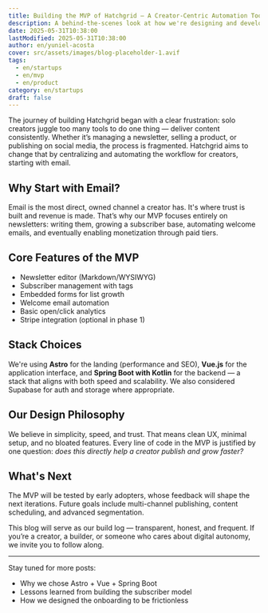 ```yaml
---
title: Building the MVP of Hatchgrid — A Creator-Centric Automation Tool
description: A behind-the-scenes look at how we're designing and developing the MVP of Hatchgrid, a platform built to empower solo creators.
date: 2025-05-31T10:38:00
lastModified: 2025-05-31T10:38:00
author: en/yuniel-acosta
cover: src/assets/images/blog-placeholder-1.avif
tags:
  - en/startups
  - en/mvp
  - en/product
category: en/startups
draft: false
---
```


The journey of building Hatchgrid began with a clear frustration: solo creators juggle too many tools to do one thing — deliver content consistently. Whether it’s managing a newsletter, selling a product, or publishing on social media, the process is fragmented. Hatchgrid aims to change that by centralizing and automating the workflow for creators, starting with email.

## Why Start with Email?

Email is the most direct, owned channel a creator has. It's where trust is built and revenue is made. That’s why our MVP focuses entirely on newsletters: writing them, growing a subscriber base, automating welcome emails, and eventually enabling monetization through paid tiers.

## Core Features of the MVP

- Newsletter editor (Markdown/WYSIWYG)
- Subscriber management with tags
- Embedded forms for list growth
- Welcome email automation
- Basic open/click analytics
- Stripe integration (optional in phase 1)

## Stack Choices

We're using **Astro** for the landing (performance and SEO), **Vue.js** for the application interface, and **Spring Boot with Kotlin** for the backend — a stack that aligns with both speed and scalability. We also considered Supabase for auth and storage where appropriate.

## Our Design Philosophy

We believe in simplicity, speed, and trust. That means clean UX, minimal setup, and no bloated features. Every line of code in the MVP is justified by one question: *does this directly help a creator publish and grow faster?*

## What's Next

The MVP will be tested by early adopters, whose feedback will shape the next iterations. Future goals include multi-channel publishing, content scheduling, and advanced segmentation.

This blog will serve as our build log — transparent, honest, and frequent. If you’re a creator, a builder, or someone who cares about digital autonomy, we invite you to follow along.

---

Stay tuned for more posts:
- Why we chose Astro + Vue + Spring Boot
- Lessons learned from building the subscriber model
- How we designed the onboarding to be frictionless
